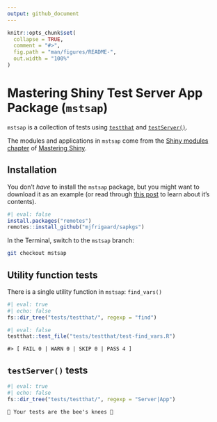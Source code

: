 ```yaml
---
output: github_document
---
```


<!-- README.md is generated from README.Rmd. Please edit that file -->

```r
knitr::opts_chunk$set(
  collapse = TRUE,
  comment = "#>",
  fig.path = "man/figures/README-",
  out.width = "100%"
)
```

# Mastering Shiny Test Server App Package (`mstsap`)

<!-- badges: start -->

<!-- badges: end -->

`mstsap` is a collection of tests using [`testthat`](https://testthat.r-lib.org/) and [`testServer()`](https://search.r-project.org/CRAN/refmans/shiny/html/testServer.html). 

The modules and applications in `mstsap` come from the [Shiny modules chapter](https://mastering-shiny.org/scaling-modules.html) of [Mastering Shiny](https://mastering-shiny.org/index.html).  

## Installation

You don't *have* to install the `mstsap` package, but you might want to download it as an example (or read through [this post](https://mjfrigaard.github.io/posts/p3-test-shiny-module-tests/) to learn about it's contents).

```r
#| eval: false
install.packages("remotes")
remotes::install_github("mjfrigaard/sapkgs")
```

In the Terminal, switch to the `mstsap` branch:

```bash
git checkout mstsap
```


## Utility function tests

There is a single utility function in `mstsap`: `find_vars()`

```r
#| eval: true
#| echo: false
fs::dir_tree("tests/testthat/", regexp = "find")
```

```r
#| eval: false
testthat::test_file("tests/testthat/test-find_vars.R")
```

```verbatim
#> [ FAIL 0 | WARN 0 | SKIP 0 | PASS 4 ]
```


## `testServer()` tests

```r
#| eval: true
#| echo: false
fs::dir_tree("tests/testthat/", regexp = "Server|App")
```

```verbatim
🐝 Your tests are the bee's knees 🐝
```
